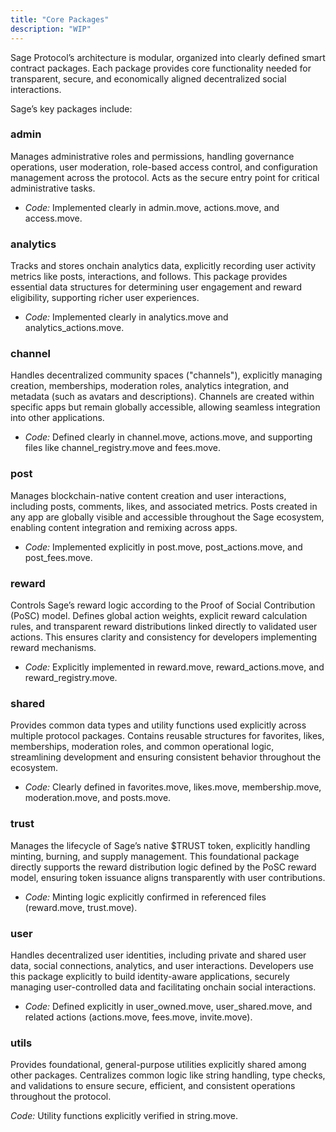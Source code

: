 ```yaml
---
title: "Core Packages"
description: "WIP"
---
```


Sage Protocol’s architecture is modular, organized into clearly defined smart contract packages. Each package provides core functionality needed for transparent, secure, and economically aligned decentralized social interactions.

Sage’s key packages include:

### **admin**

Manages administrative roles and permissions, handling governance operations, user moderation, role-based access control, and configuration management across the protocol. Acts as the secure entry point for critical administrative tasks.

- _Code:_ Implemented clearly in admin.move, actions.move, and access.move.

### **analytics**

Tracks and stores onchain analytics data, explicitly recording user activity metrics like posts, interactions, and follows. This package provides essential data structures for determining user engagement and reward eligibility, supporting richer user experiences.

- _Code:_ Implemented clearly in analytics.move and analytics_actions.move.

### **channel**

Handles decentralized community spaces ("channels"), explicitly managing creation, memberships, moderation roles, analytics integration, and metadata (such as avatars and descriptions). Channels are created within specific apps but remain globally accessible, allowing seamless integration into other applications.

- _Code:_ Defined clearly in channel.move, actions.move, and supporting files like channel_registry.move and fees.move.

### **post**

Manages blockchain-native content creation and user interactions, including posts, comments, likes, and associated metrics. Posts created in any app are globally visible and accessible throughout the Sage ecosystem, enabling content integration and remixing across apps.

- _Code:_ Implemented explicitly in post.move, post_actions.move, and post_fees.move.

### **reward**

Controls Sage’s reward logic according to the Proof of Social Contribution (PoSC) model. Defines global action weights, explicit reward calculation rules, and transparent reward distributions linked directly to validated user actions. This ensures clarity and consistency for developers implementing reward mechanisms.

- _Code:_ Explicitly implemented in reward.move, reward_actions.move, and reward_registry.move.

### **shared**

Provides common data types and utility functions used explicitly across multiple protocol packages. Contains reusable structures for favorites, likes, memberships, moderation roles, and common operational logic, streamlining development and ensuring consistent behavior throughout the ecosystem.

- _Code:_ Clearly defined in favorites.move, likes.move, membership.move, moderation.move, and posts.move.

### **trust**

Manages the lifecycle of Sage’s native \$TRUST token, explicitly handling minting, burning, and supply management. This foundational package directly supports the reward distribution logic defined by the PoSC reward model, ensuring token issuance aligns transparently with user contributions.

- _Code:_ Minting logic explicitly confirmed in referenced files (reward.move, trust.move).

### **user**

Handles decentralized user identities, including private and shared user data, social connections, analytics, and user interactions. Developers use this package explicitly to build identity-aware applications, securely managing user-controlled data and facilitating onchain social interactions.

- _Code:_ Defined explicitly in user_owned.move, user_shared.move, and related actions (actions.move, fees.move, invite.move).

### **utils**

Provides foundational, general-purpose utilities explicitly shared among other packages. Centralizes common logic like string handling, type checks, and validations to ensure secure, efficient, and consistent operations throughout the protocol.

_Code:_ Utility functions explicitly verified in string.move.